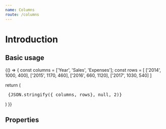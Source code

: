 ```yaml
---
name: Columns
route: /columns
---
```



# Introduction


## Basic usage

<Playground>
{() => {
  const columns = ['Year', 'Sales', 'Expenses'];
  const rows = [
   ['2014', 1000, 400],
  ['2015', 1170, 460],
  ['2016', 660, 1120],
  ['2017', 1030, 540]
  ]


  return (
    <div>
      <pre>
      {JSON.stringify({ columns, rows}, null, 2)}
      </pre>
    </div>
  )
}}
</Playground>


## Properties

<Props of={WindowTable} />

<!-- [Currently, the Props component is not working.](https://github.com/pedronauck/docz/issues/717) -->
